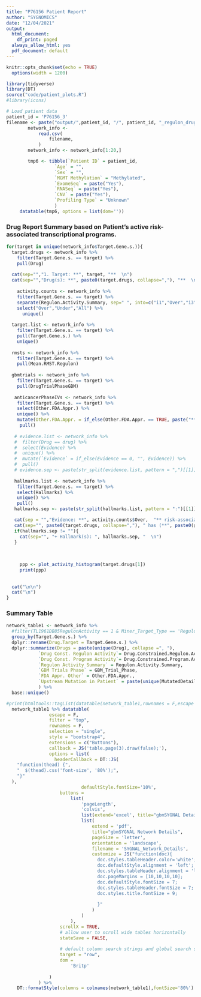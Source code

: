```yaml
---
title: "P76156 Patient Report"
author: "SYGNOMICS"
date: "12/04/2021"
output:
  html_document:
    df_print: paged
  always_allow_html: yes
  pdf_document: default
---
```


```r
knitr::opts_chunk$set(echo = TRUE)
  options(width = 1200)

```

```r
library(tidyverse)
library(DT)
source("code/patient_plots.R")
#library(icons)
```

```r
# Load patient data
patient_id = 'P76156_3'
filename <- paste("output/",patient_id, "/", patient_id, "_regulon_drug_therapy_activity.csv",sep="")
        network_info <-
            read.csv(
                filename,
            )
        network_info <- network_info[1:20,]

```

```r
        tmp6 <- tibble(`Patient ID` = patient_id,
                  `Age` = "",
                  `Sex` = "",
                  `MGMT Methylation` = "Methylated",
                  `ExomeSeq` = paste("Yes"),
                  `RNASeq` = paste("Yes"),
                  `CNV` = paste("Yes"),
                  `Profiling Type` = "Unknown"
                  )
     datatable(tmp6, options = list(dom=''))


```

### Drug Report Summary based on Patient's active risk-associated transcriptional programs.
```r

for(target in unique(network_info$Target.Gene.s.)){
  target.drugs <- network_info %>%
    filter(Target.Gene.s. == target) %>%
    pull(Drug)
  
  cat(sep="","1. Target: **", target, "**  \n")
  cat(sep="","Drug(s): **", paste0(target.drugs, collapse=","), "**  \n")
  
    activity.counts <- network_info %>%
    filter(Target.Gene.s. == target) %>%
    separate(Regulon.Activity.Summary, sep=" ", into=c("i1","Over","i3","Under","i5","All"), remove = F) %>%
    select("Over","Under","All") %>%
      unique()
  
  target.list <- network_info %>%
    filter(Target.Gene.s. == target) %>%
    pull(Target.Gene.s.) %>%
    unique()
  
  rmsts <- network_info %>%
    filter(Target.Gene.s. == target) %>%
    pull(Mean.RMST.Regulon)
  
  gbmtrials <- network_info %>%
    filter(Target.Gene.s. == target) %>%
    pull(DrugTrialPhaseGBM)
  
   anticancerPhaseIVs <- network_info %>%
    filter(Target.Gene.s. == target) %>%
    select(Other.FDA.Appr.) %>%
    unique() %>%
    mutate(Other.FDA.Appr. = if_else(Other.FDA.Appr. == TRUE, paste("**Phase IV** trial for some other cancer(s)"), paste(" **NOT** in Phase IV trials for any cancer."))) %>%
     pull()
   
   # evidence.list <- network_info %>%
   #  filter(Drug == drug) %>%
   #  select(Evidence) %>%
   #  unique() %>%
   #  mutate(`Evidence` = if_else(Evidence == 0, "", Evidence)) %>%
   #  pull()
   # evidence.sep <- paste(str_split(evidence.list, pattern = ",")[[1]], collapse=", ")
   
   hallmarks.list <- network_info %>%
    filter(Target.Gene.s. == target) %>%
    select(Hallmarks) %>%
    unique() %>%
    pull()
   hallmarks.sep <- paste(str_split(hallmarks.list, pattern = ":")[[1]], collapse=", ")

   cat(sep = "","Evidence: **", activity.counts$Over,  "** risk-associated regulons containing the target(s), ", paste("**",paste(target.list, collapse=","),"**", sep=""), " of the drug(s) **",  paste0(target.drugs, collapse=","), "** are overactive in this patient with max RMST value of **", max(rmsts), "**.\n")
   cat(sep="", paste0(target.drugs, collapse=","), " has (**", paste0(gbmtrials,collapse= ","), "**) clinical trials for GBM and ", "is in ", anticancerPhaseIVs, "  \n" )
   if(hallmarks.sep != ""){
     cat(sep="", "+ Hallmark(s): ", hallmarks.sep, "  \n")
   }
   
   
   
     ppp <- plot_activity_histogram(target.drugs[1])
     print(ppp)
 
   
  cat("\n\n")
  cat("\n")
}

```


<!-- ### Drug Report Summary based on Patient's Mutations -->
<!-- ```{r mutation drug summary, results='asis', echo=F, warning=F, message=F} -->

<!-- drugs <- network_info %>% -->
<!--   filter(TL1961DB85RegulonActivity == 1 & Miner_Target_Type == 'MutationGene') %>% -->
<!--   select(Drug, MutationSymbol, TargetSymbol, RegulatorID, Regulon_ID,RegulatorSymbol, RMST_diff_UnderActiveMinusOverActiveMGMTMeth, DrugTrialPhaseGBM,IfAntiCancerPhaseIV, MutationRegulatorEdge) %>% -->
<!--   unique() -->

<!-- for(mutation in unique(drugs$MutationSymbol)){ -->
<!--   cat(sep="","1. Mutation: **", mutation, "**  \n") -->

<!--   target.drugs <- drugs %>% -->
<!--     filter(MutationSymbol == mutation) %>% -->
<!--     pull(Drug) %>% -->
<!--     unique() -->

<!--   target.regulators <- drugs %>% -->
<!--     filter(MutationSymbol == mutation) %>% -->
<!--     pull(RegulatorSymbol) %>% -->
<!--     unique() -->


<!--   target.regulons <- drugs %>% -->
<!--     filter(MutationSymbol == mutation) %>% -->
<!--     pull(Regulon_ID) %>% -->
<!--     unique() -->

<!--   target.list <- drugs %>% -->
<!--     filter(MutationSymbol == mutation) %>% -->
<!--     pull(TargetSymbol) %>% -->
<!--     unique() -->

<!--   rmsts <- drugs %>% -->
<!--     filter(MutationSymbol == mutation) %>% -->
<!--     pull(RMST_diff_UnderActiveMinusOverActiveMGMTMeth) -->

<!--   gbmtrials <- drugs %>% -->
<!--     filter(MutationSymbol == mutation) %>% -->
<!--     pull(DrugTrialPhaseGBM) %>% -->
<!--     unique() -->

<!--   mutation2regulators <- drugs %>% -->
<!--     filter(MutationSymbol == mutation) %>% -->
<!--     select(MutationRegulatorEdge) %>% -->
<!--     unique() %>% -->
<!--     mutate(`MutationRegulatorEdge` = if_else(MutationRegulatorEdge == "1", "activates", "suppresses")) %>% -->
<!--     pull() -->

<!--    anticancerPhaseIVs <- drugs %>% -->
<!--     filter(MutationSymbol == mutation) %>% -->
<!--     select(IfAntiCancerPhaseIV) %>% -->
<!--     unique() %>% -->
<!--     mutate(`IfAntiCancerPhaseIV` = if_else(IfAntiCancerPhaseIV == "AntiCancerPhaseIV", paste("**Phase IV** trial for some other cancer(s)"), paste(" **NOT** in Phase IV trials for any cancer."))) %>% -->
<!--      pull() -->

<!--    cat(sep = "","Evidence: Patient has **",mutation, "** mutation that **" ,mutation2regulators,"** regulator, ",target.regulators, " of **", length(target.regulons),  "** active risk-associated regulons containing the target(s), ", paste("**",paste(target.list, collapse=","),"**", sep=""), " of the drug **", paste(drug, collapse=","), "** with max RMST value of **", max(rmsts), "**.\n") -->
<!--   # cat(sep="", drug, " has **", paste(gbmtrials, collapse=","), "** clinical trials for GBM.  \n" ) -->
<!--   cat("  \n\n") -->
<!--   cat("  \n") -->
<!-- } -->

<!-- ``` -->


### Summary Table
```r
network_table1 <- network_info %>%
  #filter(TL1961DB85RegulonActivity == 1 & Miner_Target_Type == 'RegulonGene') %>%
  group_by(Target.Gene.s.) %>%
  dplyr::rename(Drug.Target = Target.Gene.s.) %>%
  dplyr::summarize(Drugs = paste(unique(Drug), collapse =", "),
            `Drug Const. Regulon Activity`= Drug.Constrained.Regulon.Activity,
            `Drug Const. Program Activity`= Drug.Constrained.Program.Activity,
            `Regulon Activity Summary` = Regulon.Activity.Summary,
            `GBM Trials Phase` = GBM_Trial_Phase,
            `FDA Appr. Other` = Other.FDA.Appr.,
            `Upstream Mutation in Patient` = paste(unique(MutatedDetail))
            ) %>%
  base::unique()

#print(htmltools::tagList(datatable(network_table1,rownames = F,escape = F, caption = paste("Summary of Rank Ordered Drugs ", " \n",sep=""))))
  network_table1 %>% datatable(
                escape = F,
                filter = "top",
                rownames = F,
                selection = "single",
                style = "bootstrap4",
                extensions = c("Buttons"),
                callback = JS('table.page(3).draw(false);'),
                options = list(
                  headerCallback = DT::JS(
    "function(thead) {",
    "  $(thead).css('font-size', '80%');",
    "}"
  ),
                            defaultStyle.fontSize='10%',
                    buttons =
                        list(
                            'pageLength',
                            'colvis',
                            list(extend='excel', title="gbmSYGNAL Details"),
                            list(
                                extend = 'pdf',
                                title="gbmSYGNAL Network Details",
                                pageSize = 'letter',
                                orientation = 'landscape',
                                filename = 'SYGNAL_Network_Details',
                                customize = JS("function(doc){
                                  doc.styles.tableHeader.color='white';
                                  doc.defaultStyle.alignment = 'left';
                                  doc.styles.tableHeader.alignment = 'left';
                                  doc.pageMargins = [10,10,10,10];
                                  doc.defaultStyle.fontSize = 7;
                                  doc.styles.tableHeader.fontSize = 7;
                                  doc.styles.title.fontSize = 9;
                                  
                                  }"
                                )
                            )
                        ),
                    scrollX = TRUE,
                    # allow user to scroll wide tables horizontally
                    stateSave = FALSE,
                    
                    # default column search strings and global search string
                    target = "row",
                    dom =
                        'Britp'
                    
                )
            ) %>%
    DT::formatStyle(columns = colnames(network_table1),fontSize='80%')



```
